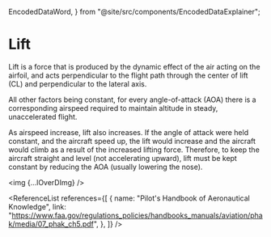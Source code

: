   EncodedDataWord,
} from "@site/src/components/EncodedDataExplainer";

# Lift

Lift is a force that is produced by the dynamic effect of the air acting on the
airfoil, and acts perpendicular to the flight path through the center of lift
(CL) and perpendicular to the lateral axis.

All other factors being constant, for every angle-of-attack (AOA) there is a
corresponding airspeed required to maintain altitude in steady, unaccelerated
flight.

As airspeed increase, lift also increases. If the angle of attack were held
constant, and the aircraft speed up, the lift would increase and the aircraft
would climb as a result of the increased lifting force. Therefore, to keep the
aircraft straight and level (not accelerating upward), lift must be kept
constant by reducing the AOA (usually lowering the nose).

<img {...lOverDImg} />

<ReferenceList
  references={[
    {
      name: "Pilot's Handbook of Aeronautical Knowledge",
      link: "https://www.faa.gov/regulations_policies/handbooks_manuals/aviation/phak/media/07_phak_ch5.pdf",
    },
  ]}
/>
